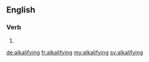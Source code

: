 ==English==

===Verb===
{{head|en}}

# {{present participle of|alkalify}}

[[de:alkalifying]]
[[fr:alkalifying]]
[[my:alkalifying]]
[[sv:alkalifying]]